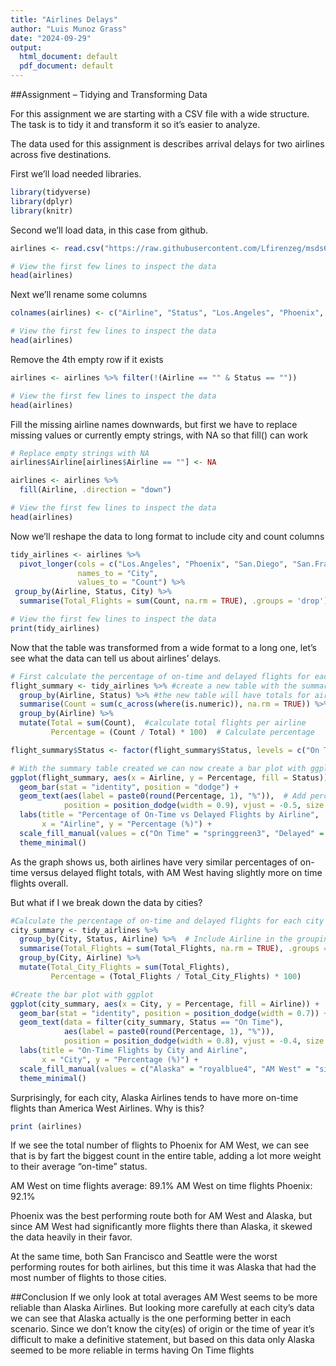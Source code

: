 ---
title: "Airlines Delays"
author: "Luis Munoz Grass"
date: "2024-09-29"
output:
  html_document: default
  pdf_document: default
---

##Assignment – Tidying and Transforming Data

For this assignment we are starting with a CSV file with a wide structure. The task is to tidy it and transform it so it's easier to analyze.

The data used for this assignment is describes arrival delays for two airlines across five destinations.

First we'll load needed libraries.

```{r, load library}
library(tidyverse)
library(dplyr)
library(knitr)
```

Second we'll load data, in this case from github.

```{r, load data}
airlines <- read.csv("https://raw.githubusercontent.com/Lfirenzeg/msds607labs/refs/heads/main/airlines.csv")

# View the first few lines to inspect the data
head(airlines)
```

Next we'll rename some columns

```{r, name columns}
colnames(airlines) <- c("Airline", "Status", "Los.Angeles", "Phoenix", "San.Diego", "San.Francisco", "Seattle")

# View the first few lines to inspect the data
head(airlines)
```


Remove the 4th empty row if it exists
```{r, remove empty row}
airlines <- airlines %>% filter(!(Airline == "" & Status == ""))

# View the first few lines to inspect the data
head(airlines)
```

Fill the missing airline names downwards, but first we have to replace missing values or currently empty strings, with NA so that fill() can work

```{r, add airlines names}
# Replace empty strings with NA
airlines$Airline[airlines$Airline == ""] <- NA

airlines <- airlines %>%
  fill(Airline, .direction = "down")

# View the first few lines to inspect the data
head(airlines)
```

Now we'll reshape the data to long format to include city and count columns

```{r, long format}
tidy_airlines <- airlines %>%
  pivot_longer(cols = c("Los.Angeles", "Phoenix", "San.Diego", "San.Francisco", "Seattle"),
               names_to = "City",
               values_to = "Count") %>%
 group_by(Airline, Status, City) %>%
  summarise(Total_Flights = sum(Count, na.rm = TRUE), .groups = 'drop')

# View the first few lines to inspect the data
print(tidy_airlines)
```

Now that the table was transformed from a wide format to a long one, let's see what the data can tell us about airlines' delays.


```{r, visualize data for on time vs delayed totals}
# First calculate the percentage of on-time and delayed flights for each airline
flight_summary <- tidy_airlines %>% #create a new table with the summary
  group_by(Airline, Status) %>% #the new table will have totals for airlines and status
  summarise(Count = sum(c_across(where(is.numeric)), na.rm = TRUE)) %>%  #sums up the numeric columns for flight counts
  group_by(Airline) %>%
  mutate(Total = sum(Count),  #calculate total flights per airline
         Percentage = (Count / Total) * 100)  # Calculate percentage

flight_summary$Status <- factor(flight_summary$Status, levels = c("On Time", "Delayed"))

# With the summary table created we can now create a bar plot with ggplot
ggplot(flight_summary, aes(x = Airline, y = Percentage, fill = Status)) +
  geom_bar(stat = "identity", position = "dodge") +
  geom_text(aes(label = paste0(round(Percentage, 1), "%")),  # Add percentage labels to the bars
            position = position_dodge(width = 0.9), vjust = -0.5, size = 3.5) +  # Adjust position of labels
  labs(title = "Percentage of On-Time vs Delayed Flights by Airline",
       x = "Airline", y = "Percentage (%)") +
  scale_fill_manual(values = c("On Time" = "springgreen3", "Delayed" = "tomato3")) +  # Customize colors
  theme_minimal()
```

As the  graph shows us, both airlines have very similar percentages of on-time versus delayed flight totals, with AM West having slightly more on time flights overall. 

But what if I we break down the data by cities?

```{r, graph for cities}
#Calculate the percentage of on-time and delayed flights for each city
city_summary <- tidy_airlines %>%
  group_by(City, Status, Airline) %>%  # Include Airline in the grouping
  summarise(Total_Flights = sum(Total_Flights, na.rm = TRUE), .groups = 'drop') %>%
  group_by(City, Airline) %>%  
  mutate(Total_City_Flights = sum(Total_Flights),
         Percentage = (Total_Flights / Total_City_Flights) * 100)

#Create the bar plot with ggplot
ggplot(city_summary, aes(x = City, y = Percentage, fill = Airline)) +
  geom_bar(stat = "identity", position = position_dodge(width = 0.7)) +
  geom_text(data = filter(city_summary, Status == "On Time"), 
            aes(label = paste0(round(Percentage, 1), "%")),
            position = position_dodge(width = 0.8), vjust = -0.4, size = 3.0) +  # Add percentage labels
  labs(title = "On-Time Flights by City and Airline",
       x = "City", y = "Percentage (%)") +
  scale_fill_manual(values = c("Alaska" = "royalblue4", "AM West" = "sienna3")) +  # Set airline colors
  theme_minimal()
```

Surprisingly, for each city, Alaska Airlines tends to have more on-time flights than America West Airlines. Why is this? 

```{r}
print (airlines)
```
If we see the total number of flights to Phoenix for AM West, we can see that is by fart the biggest count in the entire table, adding a lot more weight to their average "on-time" status. 

AM West on time flights average: 89.1%
AM West on time flights Phoenix: 92.1%

Phoenix was the best performing route both for AM West and Alaska, but since AM West had significantly more flights there than Alaska, it skewed the data heavily in their favor. 

At the same time, both San Francisco and Seattle were the worst performing routes for both airlines, but this time it was Alaska that had the most number of flights to those cities. 

##Conclusion
If we only look at total averages AM West seems to be more reliable than Alaska Airlines. But looking more carefully at each city's data we can see that Alaska actually is the one performing better in each scenario.
Since we don't know the city(es) of origin or the time of year it's difficult to make a definitive statement, but based on this data only Alaska seemed to be more reliable in terms having On Time flights

